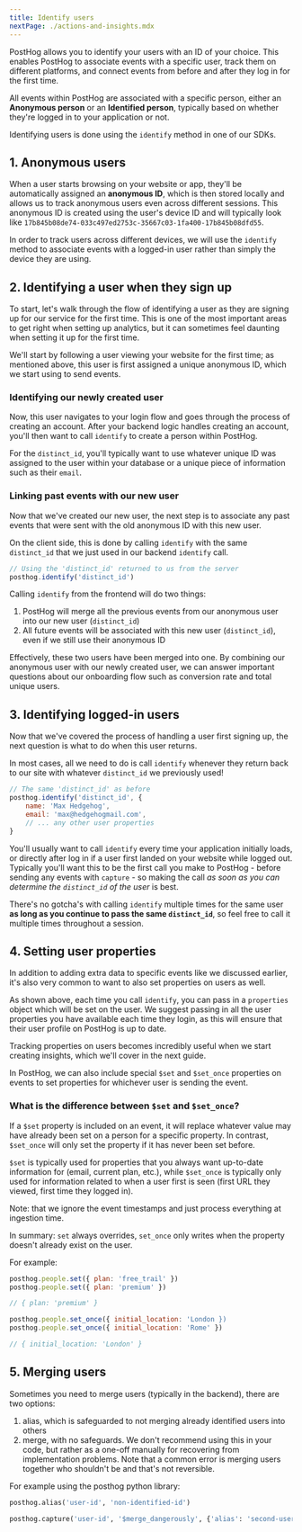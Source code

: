 ```yaml
---
title: Identify users
nextPage: ./actions-and-insights.mdx
---
```



PostHog allows you to identify your users with an ID of your choice. This enables PostHog to associate events with a specific user, track them on different platforms, and connect events from before and after they log in for the first time.

All events within PostHog are associated with a specific person, either an **Anonymous person** or an **Identified person**, typically based on whether they're logged in to your application or not.

Identifying users is done using the `identify` method in one of our SDKs.

## 1. Anonymous users

When a user starts browsing on your website or app, they'll be automatically assigned an **anonymous ID**, which is then stored locally and allows us to track anonymous users even across different sessions.
This anonymous ID is created using the user's device ID and will typically look like `17b845b08de74-033c497ed2753c-35667c03-1fa400-17b845b08dfd55`.

In order to track users across different devices, we will use the `identify` method to associate events with a logged-in user rather than simply the device they are using.

## 2. Identifying a user when they sign up

To start, let's walk through the flow of identifying a user as they are signing up for our service for the first time.
This is one of the most important areas to get right when setting up analytics, but it can sometimes feel daunting when setting it up for the first time.

We'll start by following a user viewing your website for the first time; as mentioned above, this user is first assigned a unique anonymous ID, which we start using to send events.

### Identifying our newly created user

Now, this user navigates to your login flow and goes through the process of creating an account.
After your backend logic handles creating an account, you'll then want to call `identify` to create a person within PostHog.

<IdentifyUserBackend />

For the `distinct_id`, you'll typically want to use whatever unique ID was assigned to the user within your database or a unique piece of information such as their `email`.

### Linking past events with our new user

Now that we've created our new user, the next step is to associate any past events that were sent with the old anonymous ID with this new user.

On the client side, this is done by calling `identify` with the same `distinct_id` that we just used in our backend `identify` call.

```js
// Using the 'distinct_id' returned to us from the server
posthog.identify('distinct_id')
```

Calling `identify` from the frontend will do two things:

1. PostHog will merge all the previous events from our anonymous user into our new user (`distinct_id`)
2. All future events will be associated with this new user (`distinct_id`), even if we still use their anonymous ID

Effectively, these two users have been merged into one.
By combining our anonymous user with our newly created user, we can answer important questions about our onboarding flow such as conversion rate and total unique users.

## 3. Identifying logged-in users

Now that we've covered the process of handling a user first signing up, the next question is what to do when this user returns.

In most cases, all we need to do is call `identify` whenever they return back to our site with whatever `distinct_id` we previously used!

```js
// The same 'distinct_id' as before
posthog.identify('distinct_id', {
    name: 'Max Hedgehog',
    email: 'max@hedgehogmail.com',
    // ... any other user properties
}
```

You'll usually want to call `identify` every time your application initially loads, or directly after log in if a user first landed on your website while logged out.
Typically you'll want this to be the first call you make to PostHog - before sending any events with `capture` - so making the call _as soon as you can determine the `distinct_id` of the user_ is best.

There's no gotcha's with calling `identify` multiple times for the same user **as long as you continue to pass the same `distinct_id`**, so feel free to call it multiple times throughout a session.

## 4. Setting user properties

In addition to adding extra data to specific events like we discussed earlier, it's also very common to want to also set properties on users as well.

As shown above, each time you call `identify`, you can pass in a `properties` object which will be set on the user. We suggest passing in all the user properties you have available each time they login, as this will ensure that their user profile on PostHog is up to date.

Tracking properties on users becomes incredibly useful when we start creating insights, which we'll cover in the next guide.

In PostHog, we can also include special `$set` and `$set_once` properties on events to set properties for whichever user is sending the event.

### What is the difference between `$set` and `$set_once`?

If a `$set` property is included on an event, it will replace whatever value may have already been set on a person for a specific property.
In contrast, `$set_once` will only set the property if it has never been set before.

`$set` is typically used for properties that you always want up-to-date information for (email, current plan, etc.), while `$set_once` is typically only used for information related to when a user first is seen (first URL they viewed, first time they logged in).

Note: that we ignore the event timestamps and just process everything at ingestion time.

In summary: `set` always overrides, `set_once` only writes when the property doesn't already exist on the user.

For example:

```js
posthog.people.set({ plan: 'free_trail' })
posthog.people.set({ plan: 'premium' })

// { plan: 'premium' }

posthog.people.set_once({ initial_location: 'London })
posthog.people.set_once({ initial_location: 'Rome' })

// { initial_location: 'London' }
```

## 5. Merging users

Sometimes you need to merge users (typically in the backend), there are two options:
1. alias, which is safeguarded to not merging already identified users into others
2. merge, with no safeguards. We don't recommend using this in your code, but rather as a one-off manually for recovering from implementation problems. Note that a common error is merging users together who shouldn't be and that's not reversible.

For example using the posthog python library:

```py
posthog.alias('user-id', 'non-identified-id')

posthog.capture('user-id', '$merge_dangerously', {'alias': 'second-user-id'})
```
